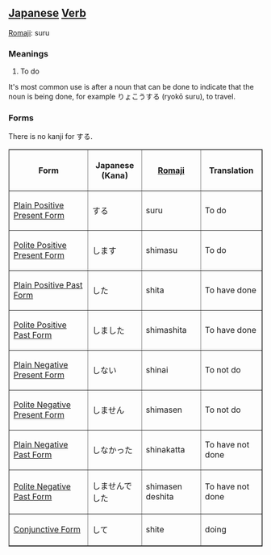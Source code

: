 ==[[Japanese]] [[Verb]]==

[[Romaji]]: suru

=== Meanings ===

# To do

It's most common use is after a noun that can be done to indicate that the noun is being done, for example &#12426;&#12423;&#12371;&#12358;&#12377;&#12427; (ryok&#333; suru), to travel.

=== Forms ===

There is no kanji for &#12377;&#12427;.

<TABLE border>

<TR>
<TH>Form</TH>
<TH>Japanese<BR>(Kana)</TH>
<TH>[[Romaji]]</TH>
<TH>Translation</TH>
</TR>

<TR>
<TD>[[Japanese Plain Positive Present Form|Plain Positive Present Form]]</TD>
<TD>&#12377;&#12427;</TD>
<TD>suru</TD>
<TD>To do</TD>
</TR>

<TR>
<TD>[[Japanese Polite Positive Present Form|Polite Positive Present Form]]</TD>
<TD>&#12375;&#12414;&#12377;</TD>
<TD>shimasu</TD>
<TD>To do</TD>
</TR>

<TR>
<TD>[[Japanese Plain Positive Past Form|Plain Positive Past Form]]</TD>
<TD>&#12375;&#12383;</TD>
<TD>shita</TD>
<TD>To have done</TD>
</TR>

<TR>
<TD>[[Japanese Polite Positive Past Form|Polite Positive Past Form]]</TD>
<TD>&#12375;&#12414;&#12375;&#12383;</TD>
<TD>shimashita</TD>
<TD>To have done</TD>
</TR>

<TR>
<TD>[[Japanese Plain Negative Present Form|Plain Negative Present Form]]</TD>
<TD>&#12375;&#12394;&#12356;</TD>
<TD>shinai</TD>
<TD>To not do</TD>
</TR>

<TR>
<TD>[[Japanese Polite Negative Present Form|Polite Negative Present Form]]</TD>
<TD>&#12375;&#12414;&#12379;&#12435;</TD>
<TD>shimasen</TD>
<TD>To not do</TD>
</TR>

<TR>
<TD>[[Japanese Plain Negative Past Form|Plain Negative Past Form]]</TD>
<TD>&#12375;&#12394;&#12363;&#12387;&#12383;</TD>
<TD>shinakatta</TD>
<TD>To have not done</TD>
</TR>

<TR>
<TD>[[Japanese Polite Negative Past Form|Polite Negative Past Form]]</TD>
<TD>&#12375;&#12414;&#12379;&#12435;&#12391;&#12375;&#12383;</TD>
<TD>shimasen deshita</TD>
<TD>To have not done</TD>
</TR>

<TR>
<TD>[[Japanese Conjunctive Form|Conjunctive Form]]</TD>
<TD>&#12375;&#12390;</TD>
<TD>shite</TD>
<TD>doing</TD>
</TR>

</TABLE>